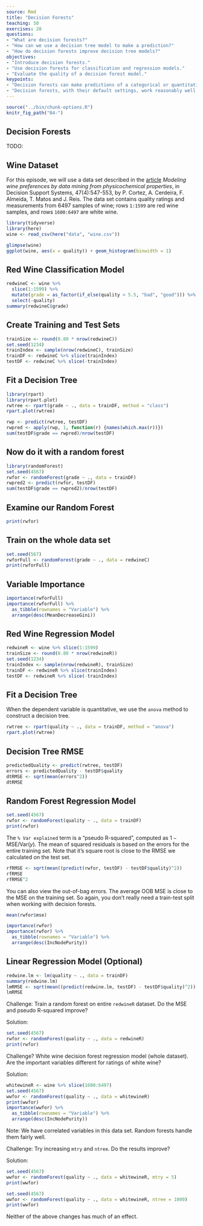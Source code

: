 ```yaml
---
source: Rmd
title: "Decision Forests"
teaching: 50 
exercises: 20
questions:
- "What are decision forests?"
- "How can we use a decision tree model to make a prediction?"
- "How do decision forests improve decision tree models?"
objectives:
- "Introduce decision forests."
- "Use decision forests for classification and regression models."
- "Evaluate the quality of a decision forest model."
keypoints:
- "Decision forests can make predictions of a categorical or quantitative variable."
- "Decision forests, with their default settings, work reasonably well."
---
```


```r
source("../bin/chunk-options.R")
knitr_fig_path("04-")
```

## Decision Forests

TODO:

## Wine Dataset

For this episode, we will use a data set described in the [article](https://doi.org/10.1016/j.dss.2009.05.016) *Modeling wine preferences by data mining from physicochemical properties*, in Decision Support Systems, 47(4):547-553, by P. Cortez, A. Cerdeira, F. Almeida, T. Matos and J. Reis. The data set contains quality ratings and measurements from 6497 samples of wine; rows `1:1599` are red wine samples, and rows `1600:6497` are white wine. 

```r
library(tidyverse)
library(here)
wine <- read_csv(here("data", "wine.csv"))
```

```r
glimpse(wine)
ggplot(wine, aes(x = quality)) + geom_histogram(binwidth = 1)
```

## Red Wine Classification Model

```r
redwineC <- wine %>%
  slice(1:1599) %>%
  mutate(grade = as_factor(if_else(quality < 5.5, "bad", "good"))) %>%  
  select(-quality)
summary(redwineC$grade)
```

## Create Training and Test Sets

```r
trainSize <- round(0.80 * nrow(redwineC))
set.seed(1234) 
trainIndex <- sample(nrow(redwineC), trainSize)
trainDF <- redwineC %>% slice(trainIndex)
testDF <- redwineC %>% slice(-trainIndex)
```

## Fit a Decision Tree

```r
library(rpart)
library(rpart.plot)
rwtree <- rpart(grade ~ ., data = trainDF, method = "class")
rpart.plot(rwtree)
```


```r
rwp <- predict(rwtree, testDF)
rwpred <- apply(rwp, 1, function(r) {names(which.max(r))})
sum(testDF$grade == rwpred)/nrow(testDF)
```

## Now do it with a random forest


```r
library(randomForest)
set.seed(4567)
rwfor <- randomForest(grade ~ ., data = trainDF)
rwpred2 <- predict(rwfor, testDF)
sum(testDF$grade == rwpred2)/nrow(testDF)
```


## Examine our Random Forest

```r
print(rwfor)
```

## Train on the whole data set

```r
set.seed(567)
rwforFull <- randomForest(grade ~ ., data = redwineC)
print(rwforFull)
```

## Variable Importance

```r
importance(rwforFull)
importance(rwforFull) %>% 
  as_tibble(rownames = "Variable") %>% 
  arrange(desc(MeanDecreaseGini))
```

## Red Wine Regression Model

```r
redwineR <- wine %>% slice(1:1599) 
trainSize <- round(0.80 * nrow(redwineR))
set.seed(1234) 
trainIndex <- sample(nrow(redwineR), trainSize)
trainDF <- redwineR %>% slice(trainIndex)
testDF <- redwineR %>% slice(-trainIndex)
```

## Fit a Decision Tree

When the dependent variable is quantitative, we use the `anova` method to construct a decision tree.

```r
rwtree <- rpart(quality ~ ., data = trainDF, method = "anova")
rpart.plot(rwtree)
```

## Decision Tree RMSE

```r
predictedQuality <- predict(rwtree, testDF)
errors <- predictedQuality - testDF$quality
dtRMSE <- sqrt(mean(errors^2))
dtRMSE
```

## Random Forest Regression Model


```r
set.seed(4567)
rwfor <- randomForest(quality ~ ., data = trainDF)
print(rwfor)
```

The `% Var explained` term is a "pseudo R-squared", computed as $1 - \text{MSE}/\text{Var}(y)$.
The mean of squared residuals is based on the errors for the entire training set. Note that it's square root is close to the RMSE we calculated on the test set. 

```r
rfRMSE <- sqrt(mean((predict(rwfor, testDF) - testDF$quality)^2))
rfRMSE
rfRMSE^2
```

You can also view the out-of-bag errors. The average OOB MSE is close to the MSE on the training set. So again, you don't really need a train-test split when working with decision forests.

```r
mean(rwfor$mse)
```


```r
importance(rwfor)
importance(rwfor) %>% 
  as_tibble(rownames = "Variable") %>% 
  arrange(desc(IncNodePurity))
```

## Linear Regression Model (Optional)

```r
redwine.lm <- lm(quality ~ ., data = trainDF)
summary(redwine.lm)
lmRMSE <- sqrt(mean((predict(redwine.lm, testDF) - testDF$quality)^2))
lmRMSE
```

Challenge: Train a random forest on entire `redwineR` dataset. Do the MSE and pseudo R-squared improve?

Solution:

```r
set.seed(4567)
rwfor <- randomForest(quality ~ ., data = redwineR)
print(rwfor)
```


Challenge? White wine decision forest regression model (whole dataset). Are the important variables different for ratings of white wine?

Solution:

```r
whitewineR <- wine %>% slice(1600:6497) 
set.seed(4567)
wwfor <- randomForest(quality ~ ., data = whitewineR)
print(wwfor)
importance(wwfor) %>% 
  as_tibble(rownames = "Variable") %>% 
  arrange(desc(IncNodePurity))
```

Note: We have correlated variables in this data set. Random forests handle them fairly well.

Challenge: Try increasing `mtry` and `ntree`. Do the results improve?

Solution:

```r
set.seed(4567)
wwfor <- randomForest(quality ~ ., data = whitewineR, mtry = 5)
print(wwfor)
```

```r
set.seed(4567)
wwfor <- randomForest(quality ~ ., data = whitewineR, ntree = 1000)
print(wwfor)
```

Neither of the above changes has much of an effect.
